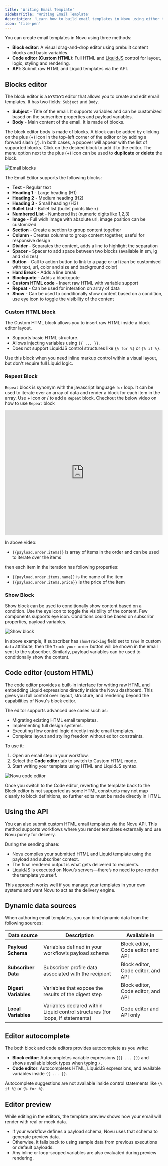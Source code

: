 ```yaml
---
title: 'Writing Email Template'
sidebarTitle: 'Writing Email Template'
description: 'Learn how to build email templates in Novu using either the block editor or code editor with custom HTML'
icon: 'file-pen'
---
```


You can create email templates in Novu using three methods:

- **Block editor**: A visual drag-and-drop editor using prebuilt content blocks and basic variables.
- **Code editor (Custom HTML)**: Full HTML and [LiquidJS](https://liquidjs.com/index.html) control for layout, logic, styling and rendering.
- **API**: Submit raw HTML and Liquid templates via the API.

## Blocks editor

The block editor is a `WYSIWYG` editor that allows you to create and edit email templates. It has two fields: `Subject` and `Body`.

- **Subject** - Title of the email. It supports variables and can be customized based on the subscriber properties and payload variables.
- **Body** - Main content of the email. It is made of blocks.

The block editor body is made of blocks. A block can be added by clicking on the plus (+) icon in the top-left corner of the editor or by adding a forward slash (`/`). In both cases, a popover will appear with the list of supported blocks. Click on the desired block to add it to the editor. The menu option next to the plus (+) icon can be used to **duplicate** or **delete** the block.

<img
  src="/images/channels-and-providers/email/writing-email-template/email-blocks.gif"
  alt="Email blocks"
/>

The Email Editor supports the following blocks:

- **Text** - Regular text
- **Heading 1** - Large heading (H1)
- **Heading 2** - Medium heading (H2)
- **Heading 3** - Small heading (H3)
- **Bullet List** - Bullet list (bullet points like •)
- **Numbered List** - Numbered list (numeric digits like 1,2,3)
- **Image** - Full widh image with absolute url, image position can be customized
- **Section** - Create a section to group content together
- **Column** - Creates columns to group content together, useful for responsive design
- **Divider** - Separates the content, adds a line to highlight the separation
- **Spacer** - Spacer to add space between two blocks (available in sm, lg and xl sizes)
- **Button** - Call to action button to link to a page or url (can be customised with text, url, color and size and background color)
- **Hard Break** - Adds a line break
- **Blockquote** - Adds a blockquote
- **Custom HTML code** - Insert raw HTML with variable support
- **Repeat** - Can be used for interation on array of data
- **Show** - Can be used to conditionally show content based on a condition, use eye icon to toggle the visibility of the content

### Custom HTML block

The Custom HTML block allows you to insert raw HTML inside a block editor layout.

- Supports basic HTML structure.
- Allows injecting variables using `{{ ... }}`.
- Does not support LiquidJS control structures like `{% for %}` or `{% if %}`.

Use this block when you need inline markup control within a visual layout, but don't require full Liquid logic.

### Repeat Block

`Repeat` block is synonym with the javascript language `for` loop. It can be used to iterate over an array of data and render a block for each item in the array. Use + icon or / to add a `Repeat` block. Checkout the below video on how to use `Repeat` block

<iframe
  width="100%"
  height="400"
  src="https://www.youtube.com/embed/yC--z0mQ3Bg"
  title="Learn how to use Novu email editor Repeat block"
  frameBorder="0"
  allow="accelerometer; autoplay; clipboard-write; encrypted-media; gyroscope; picture-in-picture; fullscreen"
  allowFullScreen></iframe>

In above video:

- `{{payload.order.items}}` is array of items in the order and can be used to iterate over the items

then each item in the iteration has following properties:

- `{{payload.order.items.name}}` is the name of the item
- `{{payload.order.items.price}}` is the price of the item

### Show Block

Show block can be used to conditionally show content based on a condition. Use the eye icon to toggle the visibility of the content. Few components supports eye icon. Conditions could be based on subscribr properties, payload variables.

<img
  src="/images/channels-and-providers/email/writing-email-template/show-block.gif"
  alt="Show block"
/>

In above example, if subscriber has `showTracking` field set to `true` in custom `data` attribute, then the `Track your order` button will be shown in the email sent to the subscriber. Similarly, payload variables can be used to conditionally show the content.

## Code editor (custom HTML)

The code editor provides a built-in interface for writing raw HTML and embedding Liquid expressions directly inside the Novu dashboard. This gives you full control over layout, structure, and rendering beyond the capabilities of Novu's block editor.

The editor supports advanced use cases such as:
- Migrating existing HTML email templates.
- Implementing full design systems.
- Executing flow control logic directly inside email templates.
- Complete layout and styling freedom without editor constraints.

To use it:

1. Open an email step in your workflow.
2. Select the **Code editor** tab to switch to Custom HTML mode.
3. Start writing your template using HTML and LiquidJS syntax.

![Novu code editor](/images/channels-and-providers/email/writing-email-template/code-editor.png)

<Callout type='warn'>Once you switch to the Code editor, reverting the template back to the Block editor is not supported as some HTML constructs may not map cleanly to block definitions, so further edits must be made directly in HTML.</Callout>

## Using the API

You can also submit custom HTML email templates via the Novu API. This method supports workflows where you render templates externally and use Novu purely for delivery.

During the sending phase:

- Novu compiles your submitted HTML and Liquid template using the payload and subscriber context.
- The final rendered output is what gets delivered to recipients.
- LiquidJS is executed on Novu’s servers—there’s no need to pre-render the template yourself.

This approach works well if you manage your templates in your own systems and want Novu to act as the delivery engine.

## Dynamic data sources

When authoring email templates, you can bind dynamic data from the following sources:

| Data source          | Description                                             | Available in              |
| -------------------- | ------------------------------------------------------- | ------------------------- |
| **Payload Schema**   | Variables defined in your workflow’s payload schema     | Block editor, Code editor and API|
| **Subscriber Data**  | Subscriber profile data associated with the recipient   | Block editor, Code editor, and API|
| **Digest Variables** | Variables that expose the results of the digest step | Block editor, Code editor, and API |
| **Local Variables**  | Variables declared within Liquid control structures (for loops, if statements)     | Code editor and API only |

## Editor autocomplete

The both block and code editors provides autocomplete as you write:

- **Block editor**: Autocompletes variable expressions (`{{ ... }}`) and shows available block types when typing `/`.
- **Code editor**: Autocompletes HTML, LiquidJS expressions, and available variables inside `{{ ... }}`.

<Callout>Autocomplete suggestions are not available inside control statements like `{% if %}` or `{% for %}`.</Callout>

## Editor preview

While editing in the editors, the template preview shows how your email will render with real or mock data.

- If your workflow defines a payload schema, Novu uses that schema to generate preview data.
- Otherwise, it falls back to using sample data from previous executions or default payloads.
- Any inline or loop-scoped variables are also evaluated during preview rendering.